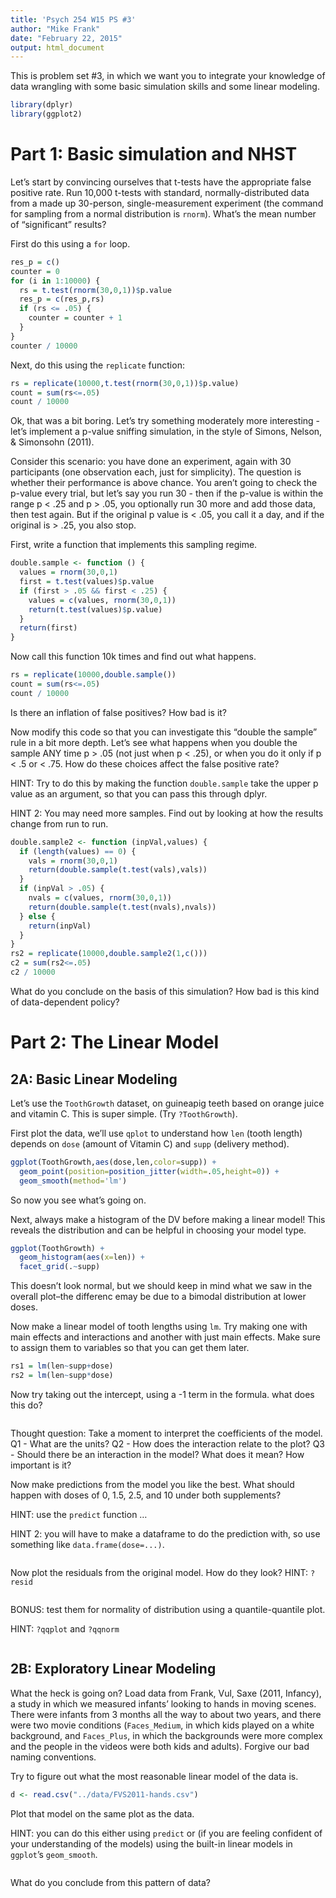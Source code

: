 ```yaml
---
title: 'Psych 254 W15 PS #3'
author: "Mike Frank"
date: "February 22, 2015"
output: html_document
---
```


This is problem set #3, in which we want you to integrate your knowledge of data wrangling with some basic simulation skills and some linear modeling.

```r
library(dplyr)
library(ggplot2)
```

Part 1: Basic simulation and NHST
=================================

Let's start by convincing ourselves that t-tests have the appropriate false positive rate. Run 10,000 t-tests with standard, normally-distributed data from a made up 30-person, single-measurement experiment (the command for sampling from a normal distribution is `rnorm`). What's the mean number of "significant" results?

First do this using a `for` loop.

```r
res_p = c()
counter = 0
for (i in 1:10000) {
  rs = t.test(rnorm(30,0,1))$p.value
  res_p = c(res_p,rs)
  if (rs <= .05) {
    counter = counter + 1
  }
}
counter / 10000
```

Next, do this using the `replicate` function:

```r
rs = replicate(10000,t.test(rnorm(30,0,1))$p.value)
count = sum(rs<=.05)
count / 10000
```

Ok, that was a bit boring. Let's try something moderately more interesting - let's implement a p-value sniffing simulation, in the style of Simons, Nelson, & Simonsohn (2011).

Consider this scenario: you have done an experiment, again with 30 participants (one observation each, just for simplicity). The question is whether their performance is above chance. You aren't going to check the p-value every trial, but let's say you run 30 - then if the p-value is within the range p < .25 and p > .05, you optionally run 30 more and add those data, then test again. But if the original p value is < .05, you call it a day, and if the original is > .25, you also stop.  

First, write a function that implements this sampling regime.

```r
double.sample <- function () {
  values = rnorm(30,0,1)
  first = t.test(values)$p.value
  if (first > .05 && first < .25) {
    values = c(values, rnorm(30,0,1))
    return(t.test(values)$p.value)
  }
  return(first)
}
```

Now call this function 10k times and find out what happens. 

```r
rs = replicate(10000,double.sample())
count = sum(rs<=.05)
count / 10000
```

Is there an inflation of false positives? How bad is it?

Now modify this code so that you can investigate this "double the sample" rule in a bit more depth. Let's see what happens when you double the sample ANY time p > .05 (not just when p < .25), or when you do it only if p < .5 or < .75. How do these choices affect the false positive rate?

HINT: Try to do this by making the function `double.sample` take the upper p value as an argument, so that you can pass this through dplyr.

HINT 2: You may need more samples. Find out by looking at how the results change from run to run.

```r
double.sample2 <- function (inpVal,values) {
  if (length(values) == 0) {
    vals = rnorm(30,0,1)
    return(double.sample(t.test(vals),vals))
  }
  if (inpVal > .05) {
    nvals = c(values, rnorm(30,0,1))
    return(double.sample(t.test(nvals),nvals))
  } else {
    return(inpVal)
  }
}
rs2 = replicate(10000,double.sample2(1,c()))
c2 = sum(rs2<=.05)
c2 / 10000
```

What do you conclude on the basis of this simulation? How bad is this kind of data-dependent policy?


Part 2: The Linear Model
========================

2A: Basic Linear Modeling
-------------------------

Let's use the `ToothGrowth` dataset, on guineapig teeth based on orange juice
and vitamin C. This is super simple. (Try `?ToothGrowth`).

First plot the data, we'll use `qplot` to understand how `len` (tooth length) depends on `dose` (amount of Vitamin C) and `supp` (delivery method).

```r
ggplot(ToothGrowth,aes(dose,len,color=supp)) +
  geom_point(position=position_jitter(width=.05,height=0)) +
  geom_smooth(method='lm')
```

So now you see what's going on. 

Next, always make a histogram of the DV before making a linear model! This reveals the distribution and can be helpful in choosing your model type.

```r
ggplot(ToothGrowth) +
  geom_histogram(aes(x=len)) +
  facet_grid(.~supp)
```

This doesn't look normal, but we should keep in mind what we saw in the overall plot--the differenc emay be due to a bimodal distribution at lower doses.

Now make a linear model of tooth lengths using `lm`. Try making one with main effects and interactions and another with just main  effects. Make sure to assign them to variables so that you can get them later.

```r
rs1 = lm(len~supp+dose)
rs2 = lm(len~supp*dose)
```

Now try taking out the intercept, using a -1 term in the formula. what does this do?

```r
```

Thought question: Take a moment to interpret the coefficients of the model. 
Q1 - What are the units?
Q2 - How does the interaction relate to the plot?
Q3 - Should there be an interaction in the model? What does it mean? How important is it?

Now make predictions from the model you like the best. What should happen with
doses of 0, 1.5, 2.5, and 10 under both supplements? 

HINT: use the `predict` function ...

HINT 2: you will have to make a dataframe to do the prediction with, so use something like `data.frame(dose=...)`.

```r
```

Now plot the residuals from the original model. How do they look?
HINT: `?resid`

```r
```


BONUS: test them for normality of distribution using a quantile-quantile plot.

HINT: `?qqplot` and `?qqnorm`

```r
```


2B: Exploratory Linear Modeling
-------------------------------

What the heck is going on? Load data from Frank, Vul, Saxe (2011, Infancy), a study in which we measured infants' looking to hands in moving scenes. There were infants from 3 months all the way to about two years, and there were two movie conditions (`Faces_Medium`, in which kids played on a white background, and `Faces_Plus`, in which the backgrounds were more complex and the people in the videos were both kids and adults). Forgive our bad naming conventions.

Try to figure out what the most reasonable linear model of the data is.

```r
d <- read.csv("../data/FVS2011-hands.csv")

```

Plot that model on the same plot as the data.

HINT: you can do this either using `predict` or (if you are feeling confident of your understanding of the models) using the built-in linear models in `ggplot`'s `geom_smooth`. 

```r
```

What do you conclude from this pattern of data?

